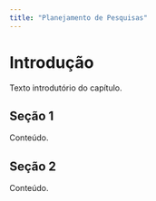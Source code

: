 ```yaml
---
title: "Planejamento de Pesquisas"
---
```


# Introdução

Texto introdutório do capítulo.

## Seção 1

Conteúdo.

## Seção 2

Conteúdo.

